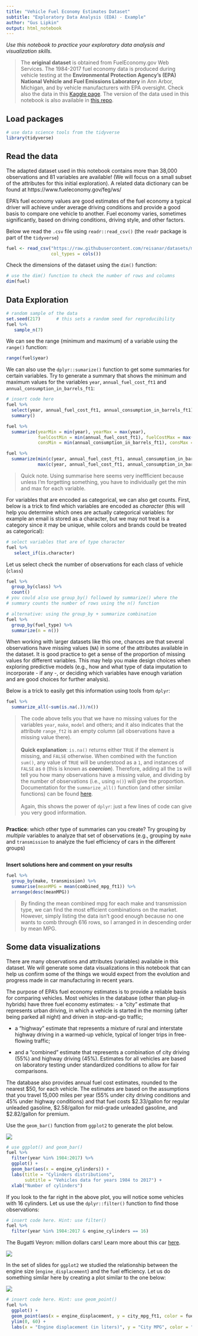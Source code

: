 ```yaml
---
title: "Vehicle Fuel Economy Estimates Dataset"
subtitle: "Exploratory Data Analysis (EDA) - Example"
author: "Gus Lipkin"
output: html_notebook
---
```



_Use this notebook to practice your exploratory data analysis and visualization skills._



> The **original dataset** is obtained from FuelEconomy.gov Web Services. The 1984-2017 fuel economy data is produced during vehicle testing at the **Environmental Protection Agency's (EPA) National Vehicle and Fuel Emissions Laboratory** in Ann Arbor, Michigan, and by vehicle manufacturers with EPA oversight. Check also the data in this [Kaggle page](https://www.kaggle.com/epa/fuel-economy). The version of the data used in this notebook is also available in [this repo](https://github.com/reisanar/datasets/blob/master/fuel.csv).


## Load packages

```r
# use data science tools from the tidyverse
library(tidyverse)
```

## Read the data

The adapted dataset used in this notebook contains  more than 38,000 observations and 81 variables are available! (We will focus on a small subset of the attributes for this initial exploration). A related data dictionary can be found at https://www.fueleconomy.gov/feg/ws/

EPA's fuel economy values are good estimates of the fuel economy a typical driver will achieve under average driving conditions and provide a good basis to compare one vehicle to another. Fuel economy varies, sometimes significantly, based on driving conditions, driving style, and other factors.

Below we read the `.csv` file using `readr::read_csv()` (the `readr` package is part of the `tidyverse`)

```r
fuel <- read_csv("https://raw.githubusercontent.com/reisanar/datasets/master/fuel.csv",
                 col_types = cols())
```

Check the dimensions of the dataset using the `dim()` function:

```r
# use the dim() function to check the number of rows and columns
dim(fuel)
```

## Data Exploration


```r
# random sample of the data
set.seed(217)      # this sets a random seed for reproducibility
fuel %>%
   sample_n(7)
```

We can see the range (minimum and maximum) of a variable using the `range()` function: 

```r
range(fuel$year)
```

We can also use the `dplyr::sumarize()` function to get some summaries for certain variables. Try to generate a summary that shows the minimum and maximum values for the variables `year`, `annual_fuel_cost_ft1` and `annual_consumption_in_barrels_ft1`:

```r
# insert code here
fuel %>%
  select(year, annual_fuel_cost_ft1, annual_consumption_in_barrels_ft1) %>%
  summary()

fuel %>%
  summarize(yearMin = min(year), yearMax = max(year),
            fuelCostMin = min(annual_fuel_cost_ft1), fuelCostMax = max(annual_fuel_cost_ft1),
            consMin = min(annual_consumption_in_barrels_ft1), consMax = max(annual_consumption_in_barrels_ft1))

fuel %>%
  summarize(min(c(year, annual_fuel_cost_ft1, annual_consumption_in_barrels_ft1)),
            max(c(year, annual_fuel_cost_ft1, annual_consumption_in_barrels_ft1)))
```

> Quick note. Using summarise here seems very ineffficient because unless I'm forgetting something, you have to individually get the min and max for each variable.

For variables that are encoded as categorical, we can also get counts. First, below is a trick to find which variables are encoded as _character_ (this will help you determine which ones are actually categorical variables: for example an email is stored as a character, but we may not treat is a category since it may be unique, while colors and brands could be treated as categorical):

```r
# select variables that are of type character
fuel %>%
   select_if(is.character)
```

Let us select check the number of observations for each class of vehicle (`class`)

```r
fuel %>%
  group_by(class) %>%
  count()
# you could also use group_by() followed by summarize() where the 
# summary counts the number of rows using the n() function
```

```r
# alternative: using the group_by + summarize combination
fuel %>%
  group_by(fuel_type) %>%
  summarize(n = n())
```

When working with larger datasets like this one, chances are that several observations have missing values (`NA`) in some of the attributes available in the dataset. It is good practice to get a sense of the proportion of missing values for different variables. This may help you make design choices when exploring predictive models (e.g., how and what type of data imputation to incorporate - if any -, or deciding which variables have enough variation and are good choices for further analysis). 

Below is a trick to easily get this information using tools from `dplyr`:

```r
fuel %>%
  summarize_all(~sum(is.na(.))/n())
```

> The code above tells you that we have no missing values for the variables `year`, `make`, `model` and others; and it also indicates that the attribute `range_ft2` is an empty column (all observations have a missing value there).<br><br>
**Quick explanation**: `is.na()` returns either `TRUE` if the element is missing, and `FALSE` otherwise. When combined with the function `sum()`, any value of `TRUE` will be understood as a `1`, and instances of `FALSE` as `0` (this is known as _**coercion**_). Therefore, adding all the `1`s will tell you how many observations have a missing value, and dividing by the number of observations (i.e., using `n()`) will give the proportion. Documentation for the `summarize_all()` function (and other similar functions) can be found [here](https://dplyr.tidyverse.org/reference/summarise_all.html). 
<br><br>Again, this shows the power of `dplyr`: just a few lines of code can give you very good information.

<div class="alert alert-block alert-warning" style="display:inline-block;" markdown="1">

**Practice**: which other type of summaries can you create? Try grouping by _multiple_ variables to analyze that set of observations (e.g., grouping by `make` and `transmission` to analyze the fuel efficiency of cars in the different groups) 

</div>


**Insert solutions here and comment on your results**
```r
fuel %>%
  group_by(make, transmission) %>%
  summarise(meanMPG = mean(combined_mpg_ft1)) %>%
  arrange(desc(meanMPG))
```

> By finding the mean combined mpg for each make and transmission type, we can find the most efficient combinations on the market. However, simply listing the data isn't good enough because no one wants to comb through 616 rows, so I arranged in in descending order by mean MPG.




## Some data visualizations

There are many observations and attributes (variables) available in this dataset. We will generate some data visualizations in this notebook that can help us confirm some of the things we would expect from the evolution and progress made in car manufacturing in recent years.

The purpose of EPA's fuel economy estimates is to provide a reliable basis for comparing vehicles. Most vehicles in the database (other than plug-in hybrids) have three fuel economy estimates: 
- a "city" estimate that represents urban driving, in which a vehicle is started in the morning (after being parked all night) and driven in stop-and-go traffic; 

- a "highway" estimate that represents a mixture of rural and interstate highway driving in a warmed-up vehicle, typical of longer trips in free-flowing traffic; 

- and a "combined" estimate that represents a combination of city driving (55%) and highway driving (45%). Estimates for all vehicles are based on laboratory testing under standardized conditions to allow for fair comparisons.

The database also provides annual fuel cost estimates, rounded to the nearest \$50, for each vehicle. The estimates are based on the assumptions that you travel 15,000 miles per year (55% under city driving conditions and 45% under highway conditions) and that fuel costs \$2.33/gallon for regular unleaded gasoline, \$2.58/gallon for mid-grade unleaded gasoline, and \$2.82/gallon for premium.


Use the `geom_bar()` function from `ggplot2` to generate the plot below. 

![](https://raw.githubusercontent.com/reisanar/figs/master/fuel-practice.png)


```r
# use ggplot() and geom_bar()
fuel %>%
  filter(year %in% 1984:2017) %>%
  ggplot() +
  geom_bar(aes(x = engine_cylinders)) +
  labs(title = "Cylinders distributions", 
       subtitle = "Vehicles data for years 1984 to 2017") +
  xlab("Number of cylinders")
```

If you look to the far right in the above plot, you will notice some vehicles with 16 cylinders. Let us use the `dplyr::filter()` function to find those observations:

```r
# insert code here. Hint: use filter()
fuel %>%
  filter(year %in% 1984:2017 & engine_cylinders == 16)
```



The Bugatti Veyron: million dollars cars! Learn more about this car [here](https://en.wikipedia.org/wiki/Bugatti_Veyron). 

![](https://raw.githubusercontent.com/reisanar/figs/master/bugatti.jpeg)

In the set of slides for `ggplot2` we studied the relationship between the engine size (`engine_displacement`) and the fuel efficiency. Let us do something similar here by creating a plot similar to the one below:

![](https://raw.githubusercontent.com/reisanar/figs/master/city-mpg-scatterplot.png)

```r
# insert code here. Hint: use geom_point()
fuel %>%
  ggplot() +
  geom_point(aes(x = engine_displacement, y = city_mpg_ft1, color = fuel_type)) +
  ylim(0, 60) +
  labs(x = "Engine displacement (in liters)", y = "City MPG", color = "Type of Fuel")
```

